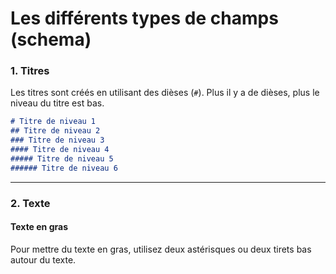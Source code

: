 # Les différents types de champs (schema)

### 1. Titres

Les titres sont créés en utilisant des dièses (`#`). Plus il y a de dièses, plus le niveau du titre est bas.

```markdown
# Titre de niveau 1
## Titre de niveau 2
### Titre de niveau 3
#### Titre de niveau 4
##### Titre de niveau 5
###### Titre de niveau 6
```

---

### 2. Texte

#### Texte en gras

Pour mettre du texte en gras, utilisez deux astérisques ou deux tirets bas autour du texte.